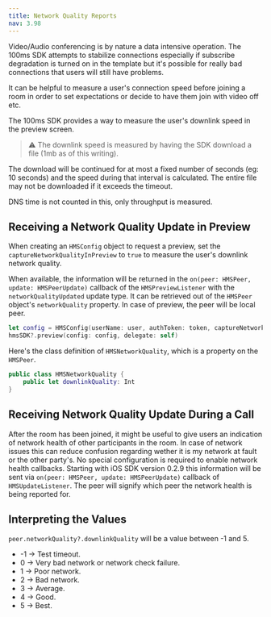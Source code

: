---
title: Network Quality Reports
nav: 3.98
---

Video/Audio conferencing is by nature a data intensive operation. The 100ms SDK attempts to stabilize connections especially if subscribe degradation is turned on in the template but it's possible for really bad connections that users will still have problems.

It can be helpful to measure a user's connection speed before joining a room in order to set expectations or decide to have them join with video off etc.

The 100ms SDK provides a way to measure the user's downlink speed in the preview screen.

> ⚠️ The downlink speed is measured by having the SDK download a file (1mb as of this writing).

The download will be continued for at most a fixed number of seconds (eg: 10 seconds) and the speed during that interval is calculated. The entire file may not be downloaded if it exceeds the timeout.

DNS time is not counted in this, only throughput is measured. 

## Receiving a Network Quality Update in Preview
When creating an `HMSConfig` object to request a preview, set the `captureNetworkQualityInPreview` to `true` to measure the user's downlink network quality.

When available, the information will be returned in the `on(peer: HMSPeer, update: HMSPeerUpdate)` callback of the `HMSPreviewListener` with the `networkQualityUpdated` update type. It can be retrieved out of the `HMSPeer` object's `networkQuality` property. In case of preview, the peer will be local peer.

```swift
let config = HMSConfig(userName: user, authToken: token, captureNetworkQualityInPreview: true)
hmsSDK?.preview(config: config, delegate: self)
```

Here's the class definition of `HMSNetworkQuality`, which is a property on the `HMSPeer`.

```swift
public class HMSNetworkQuality {
    public let downlinkQuality: Int
}
```

## Receiving Network Quality Update During a Call
After the room has been joined, it might be useful to give users an indication of network health of other participants in the room. In case of network issues this can reduce confusion regarding wether it is my network at fault or the other party's.
No special configuration is required to enable network health callbacks. Starting with iOS SDK version 0.2.9 this information will be sent via `on(peer: HMSPeer, update: HMSPeerUpdate)` callback of `HMSUpdateListener`. The peer will signify which peer the network health is being reported for.


## Interpreting the Values
`peer.networkQuality?.downlinkQuality` will be a value between -1 and 5.
- -1 -> Test timeout.
- 0 -> Very bad network or network check failure.
- 1 -> Poor network.
- 2 -> Bad network.
- 3 -> Average.
- 4 -> Good.
- 5 -> Best.
